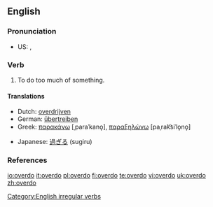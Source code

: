 ==English==

===Pronunciation===
*US: {{IPA|/'ovəɻdu/}}, {{SAMPA|/'ov@r\`du/}}

===Verb===
{{en-verb|overdoes|overdoing|overdid|overdone}}

# To do too much of something.

====Translations====
{{top}}
*Dutch: [[overdrijven]]
*German: [[übertreiben]]
*Greek: [[παρακάνω]] [ˌparaˈkano̞], [[παραξηλώνω]] [paˌrak͡siˈlo̞no̞]
{{mid}}
*Japanese: [[過ぎる]] (sugiru)
{{bottom}}

===References===
{{R:Century 1911}}
{{R:Webster 1913}}

[[Category:English irregular verbs]]

[[io:overdo]]
[[it:overdo]]
[[pl:overdo]]
[[fi:overdo]]
[[te:overdo]]
[[vi:overdo]]
[[uk:overdo]]
[[zh:overdo]]